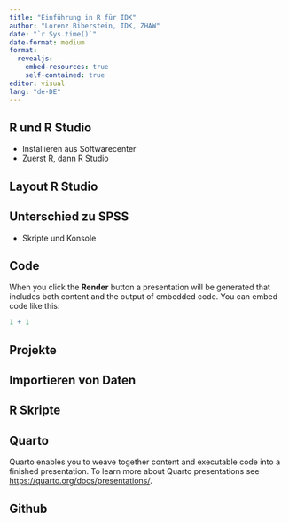 ```yaml
---
title: "Einführung in R für IDK"
author: "Lorenz Biberstein, IDK, ZHAW"
date: "`r Sys.time()`"
date-format: medium
format: 
  revealjs:
    embed-resources: true
    self-contained: true
editor: visual
lang: "de-DE"
---
```


## R und R Studio

-   Installieren aus Softwarecenter
-   Zuerst R, dann R Studio

## Layout R Studio

## Unterschied zu SPSS

-   Skripte und Konsole

## Code

When you click the **Render** button a presentation will be generated that includes both content and the output of embedded code. You can embed code like this:

```r
1 + 1
```

## Projekte

## Importieren von Daten

## R Skripte

## Quarto

Quarto enables you to weave together content and executable code into a finished presentation. To learn more about Quarto presentations see <https://quarto.org/docs/presentations/>.

## Github
